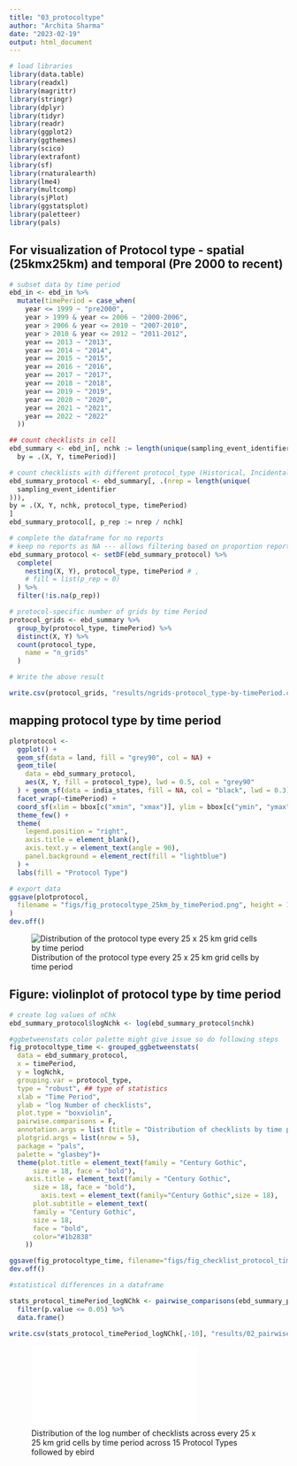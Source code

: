 ```yaml
---
title: "03_protocoltype"
author: "Archita Sharma"
date: "2023-02-19"
output: html_document
---
```

```r
# load libraries
library(data.table)
library(readxl)
library(magrittr)
library(stringr)
library(dplyr)
library(tidyr)
library(readr)
library(ggplot2)
library(ggthemes)
library(scico)
library(extrafont)
library(sf)
library(rnaturalearth)
library(lme4)
library(multcomp)
library(sjPlot)
library(ggstatsplot)
library(paletteer)
library(pals)
```

## For visualization of Protocol type - spatial (25kmx25km) and temporal (Pre 2000 to recent)
```r
# subset data by time period
ebd_in <- ebd_in %>%
  mutate(timePeriod = case_when(
    year <= 1999 ~ "pre2000",
    year > 1999 & year <= 2006 ~ "2000-2006",
    year > 2006 & year <= 2010 ~ "2007-2010",
    year > 2010 & year <= 2012 ~ "2011-2012",
    year == 2013 ~ "2013",
    year == 2014 ~ "2014",
    year == 2015 ~ "2015",
    year == 2016 ~ "2016",
    year == 2017 ~ "2017",
    year == 2018 ~ "2018",
    year == 2019 ~ "2019",
    year == 2020 ~ "2020",
    year == 2021 ~ "2021",
    year == 2022 ~ "2022"
  ))

## count checklists in cell
ebd_summary <- ebd_in[, nchk := length(unique(sampling_event_identifier)),
  by = .(X, Y, timePeriod)]

# count checklists with different protocol_type (Historical, Incidental, Stationary, Traveling etc) in cell and get proportion
ebd_summary_protocol <- ebd_summary[, .(nrep = length(unique(
  sampling_event_identifier
))),
by = .(X, Y, nchk, protocol_type, timePeriod)
]
ebd_summary_protocol[, p_rep := nrep / nchk]

# complete the dataframe for no reports
# keep no reports as NA --- allows filtering based on proportion reporting
ebd_summary_protocol <- setDF(ebd_summary_protocol) %>%
  complete(
    nesting(X, Y), protocol_type, timePeriod # ,
    # fill = list(p_rep = 0)
  ) %>%
  filter(!is.na(p_rep))

# protocol-specific number of grids by time Period
protocol_grids <- ebd_summary %>%
  group_by(protocol_type, timePeriod) %>%
  distinct(X, Y) %>%
  count(protocol_type,
    name = "n_grids"
  )

# Write the above result

write.csv(protocol_grids, "results/ngrids-protocol_type-by-timePeriod.csv", row.names=F)

```

## mapping protocol type by time period

```r
plotprotocol <-
  ggplot() +
  geom_sf(data = land, fill = "grey90", col = NA) +
  geom_tile(
    data = ebd_summary_protocol,
    aes(X, Y, fill = protocol_type), lwd = 0.5, col = "grey90"
  ) + geom_sf(data = india_states, fill = NA, col = "black", lwd = 0.3) +
  facet_wrap(~timePeriod) +
  coord_sf(xlim = bbox[c("xmin", "xmax")], ylim = bbox[c("ymin", "ymax")]) +
  theme_few() +
  theme(
    legend.position = "right",
    axis.title = element_blank(),
    axis.text.y = element_text(angle = 90),
    panel.background = element_rect(fill = "lightblue")
  ) +
  labs(fill = "Protocol Type")

# export data
ggsave(plotprotocol,
  filename = "figs/fig_protocoltype_25km_by_timePeriod.png", height = 15,  width = 15, device = png(), dpi = 300
)
dev.off()
```
![Distribution of the protocol type every 25 x 25 km grid cells by time period](figs/fig_protocoltype_25km_by_timePeriod.png)


## Figure: violinplot of protocol type by time period
```r
# create log values of nChk
ebd_summary_protocol$logNchk <- log(ebd_summary_protocol$nchk)

#ggbetweenstats color palette might give issue so do following steps
fig_protocoltype_time <- grouped_ggbetweenstats(
  data = ebd_summary_protocol,
  x = timePeriod,
  y = logNchk,
  grouping.var = protocol_type,
  type = "robust", ## type of statistics
  xlab = "Time Period", 
  ylab = "log Number of checklists",
  plot.type = "boxviolin",
  pairwise.comparisons = F,
  annotation.args = list (title = "Distribution of checklists by time period for different Protocol Types across 25cx 25 km grids"),
  plotgrid.args = list(nrow = 5),
  package = "pals",
  palette = "glasbey")+
  theme(plot.title = element_text(family = "Century Gothic",
      size = 18, face = "bold"),
    axis.title = element_text(family = "Century Gothic",
      size = 18, face = "bold"),
        axis.text = element_text(family="Century Gothic",size = 18),
      plot.subtitle = element_text(
      family = "Century Gothic", 
      size = 18, 
      face = "bold",
      color="#1b2838"
    ))

ggsave(fig_protocoltype_time, filename="figs/fig_checklist_protocol_timeperiod.pdf", width = 40, height = 40)
dev.off()

#statistical differences in a dataframe

stats_protocol_timePeriod_logNChk <- pairwise_comparisons(ebd_summary_protocol, protocol_type, logNchk, type = "robust") %>%
  filter(p.value <= 0.05) %>%
  data.frame()

write.csv(stats_protocol_timePeriod_logNChk[,-10], "results/02_pairwiseComparisons_protocoltype_logNchk.csv", row.names = F)
```
![Distribution of the log number of checklists across every 25 x 25 km grid cells by time period across 15 Protocol Types followed by ebird](figs/fig_checklist_protocol_timeperiod.pdf) 

